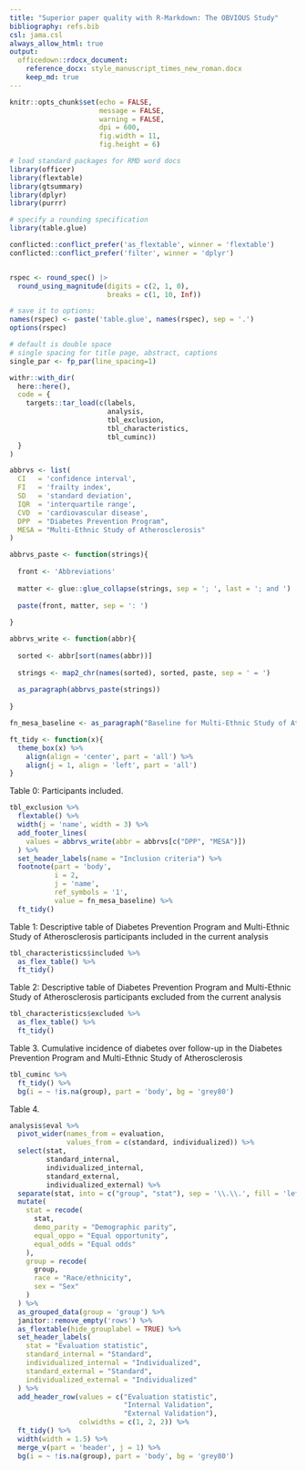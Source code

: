 ```yaml
---
title: "Superior paper quality with R-Markdown: The OBVIOUS Study"
bibliography: refs.bib
csl: jama.csl
always_allow_html: true
output: 
  officedown::rdocx_document:
    reference_docx: style_manuscript_times_new_roman.docx
    keep_md: true
---
```

```r

knitr::opts_chunk$set(echo = FALSE, 
                      message = FALSE,
                      warning = FALSE,
                      dpi = 600, 
                      fig.width = 11, 
                      fig.height = 6)

# load standard packages for RMD word docs
library(officer)
library(flextable)
library(gtsummary)
library(dplyr)
library(purrr)

# specify a rounding specification 
library(table.glue)

conflicted::conflict_prefer('as_flextable', winner = 'flextable')
conflicted::conflict_prefer('filter', winner = 'dplyr')


rspec <- round_spec() |>
  round_using_magnitude(digits = c(2, 1, 0),
                        breaks = c(1, 10, Inf))

# save it to options:
names(rspec) <- paste('table.glue', names(rspec), sep = '.')
options(rspec)

# default is double space 
# single spacing for title page, abstract, captions
single_par <- fp_par(line_spacing=1)

withr::with_dir(
  here::here(),
  code = {
    targets::tar_load(c(labels,
                        analysis,
                        tbl_exclusion,
                        tbl_characteristics,
                        tbl_cuminc))
  }
)

```

```r

abbrvs <- list(
  CI   = 'confidence interval',
  FI   = 'frailty index',
  SD   = 'standard deviation',
  IQR  = 'interquartile range',
  CVD  = 'cardiovascular disease',
  DPP  = "Diabetes Prevention Program",
  MESA = "Multi-Ethnic Study of Atherosclerosis"
)

abbrvs_paste <- function(strings){
  
  front <- 'Abbreviations'
  
  matter <- glue::glue_collapse(strings, sep = '; ', last = '; and ')
  
  paste(front, matter, sep = ': ')
  
}

abbrvs_write <- function(abbr){
  
  sorted <- abbr[sort(names(abbr))]
  
  strings <- map2_chr(names(sorted), sorted, paste, sep = ' = ')
  
  as_paragraph(abbrvs_paste(strings))
  
}

fn_mesa_baseline <- as_paragraph("Baseline for Multi-Ethnic Study of Atherosclerosis participants was visit 1 or 2 dependent on pre-diabetes status")

ft_tidy <- function(x){
  theme_box(x) %>% 
    align(align = 'center', part = 'all') %>%
    align(j = 1, align = 'left', part = 'all')
}


```

\newpage

Table 0: Participants included.

```r

tbl_exclusion %>% 
  flextable() %>% 
  width(j = 'name', width = 3) %>% 
  add_footer_lines(
    values = abbrvs_write(abbr = abbrvs[c("DPP", "MESA")])
  ) %>% 
  set_header_labels(name = "Inclusion criteria") %>% 
  footnote(part = 'body', 
           i = 2, 
           j = 'name', 
           ref_symbols = '1', 
           value = fn_mesa_baseline) %>% 
  ft_tidy()

```

\newpage 

Table 1: Descriptive table of Diabetes Prevention Program and Multi-Ethnic Study of Atherosclerosis participants included in the current analysis

```r

tbl_characteristics$included %>% 
  as_flex_table() %>% 
  ft_tidy()

```

\newpage

Table 2: Descriptive table of Diabetes Prevention Program and Multi-Ethnic Study of Atherosclerosis participants excluded from the current analysis

```r

tbl_characteristics$excluded %>% 
  as_flex_table() %>% 
  ft_tidy()

```

\newpage

Table 3. Cumulative incidence of diabetes over follow-up in the Diabetes Prevention Program and Multi-Ethnic Study of Atherosclerosis

```r

tbl_cuminc %>% 
  ft_tidy() %>% 
  bg(i = ~ !is.na(group), part = 'body', bg = 'grey80')

```

\newpage

Table 4. 


```r

analysis$eval %>% 
  pivot_wider(names_from = evaluation, 
              values_from = c(standard, individualized)) %>% 
  select(stat, 
         standard_internal,
         individualized_internal,
         standard_external,
         individualized_external) %>% 
  separate(stat, into = c("group", "stat"), sep = '\\.\\.', fill = 'left') %>% 
  mutate(
    stat = recode(
      stat,
      demo_parity = "Demographic parity",
      equal_oppo = "Equal opportunity",
      equal_odds = "Equal odds"
    ),
    group = recode(
      group,
      race = "Race/ethnicity",
      sex = "Sex"
    )
  ) %>% 
  as_grouped_data(group = 'group') %>% 
  janitor::remove_empty('rows') %>% 
  as_flextable(hide_grouplabel = TRUE) %>%
  set_header_labels(
    stat = "Evaluation statistic",
    standard_internal = "Standard",
    individualized_internal = "Individualized",
    standard_external = "Standard",
    individualized_external = "Individualized"
  ) %>% 
  add_header_row(values = c("Evaluation statistic", 
                            "Internal Validation", 
                            "External Validation"), 
                 colwidths = c(1, 2, 2)) %>% 
  ft_tidy() %>% 
  width(width = 1.5) %>% 
  merge_v(part = 'header', j = 1) %>% 
  bg(i = ~ !is.na(group), part = 'body', bg = 'grey80')

```





